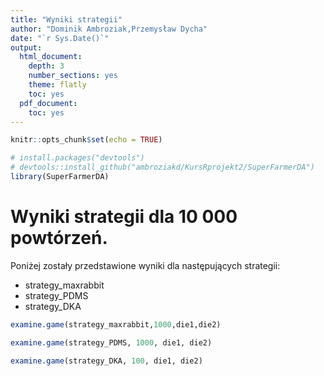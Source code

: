 ```yaml
---
title: "Wyniki strategii"
author: "Dominik Ambroziak,Przemysław Dycha"
date: "`r Sys.Date()`"
output:
  html_document:
    depth: 3
    number_sections: yes
    theme: flatly
    toc: yes
  pdf_document:
    toc: yes
---
```

```r
knitr::opts_chunk$set(echo = TRUE)
```



```r
# install.packages("devtools")
# devtools::install_github("ambroziakd/KursRprojekt2/SuperFarmerDA")
library(SuperFarmerDA)
```

# Wyniki strategii dla 10 000 powtórzeń.

Poniżej zostały przedstawione wyniki dla następujących strategii:

- strategy_maxrabbit
- strategy_PDMS
- strategy_DKA

```r
examine.game(strategy_maxrabbit,1000,die1,die2)
```

```r
examine.game(strategy_PDMS, 1000, die1, die2)
```


```r
examine.game(strategy_DKA, 100, die1, die2)
```

